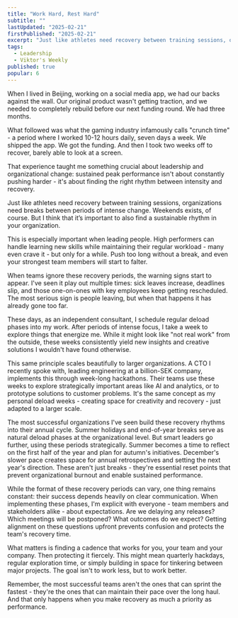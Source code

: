 ```yaml
---
title: "Work Hard, Rest Hard"
subtitle: ""
lastUpdated: "2025-02-21"
firstPublished: "2025-02-21"
excerpt: "Just like athletes need recovery between training sessions, organizations need breaks between periods of intense change. Weekends exists, of course. But I think that it’s important to also find a sustainable rhythm in your organization. This is especially important when leading people. "
tags:
  - Leadership
  - Viktor's Weekly
published: true
popular: 6
---
```



When I lived in Beijing, working on a social media app, we had our backs against the wall. Our original product wasn't getting traction, and we needed to completely rebuild before our next funding round. We had three months.

What followed was what the gaming industry infamously calls "crunch time" - a period where I worked 10-12 hours daily, seven days a week. We shipped the app. We got the funding. And then I took two weeks off to recover, barely able to look at a screen.

That experience taught me something crucial about leadership and organizational change: sustained peak performance isn't about constantly pushing harder - it's about finding the right rhythm between intensity and recovery.

Just like athletes need recovery between training sessions, organizations need breaks between periods of intense change. Weekends exists, of course. But I think that it’s important to also find a sustainable rhythm in your organization.

This is especially important when leading people. High performers can handle learning new skills while maintaining their regular workload - many even crave it - but only for a while. Push too long without a break, and even your strongest team members will start to falter.

When teams ignore these recovery periods, the warning signs start to appear. I've seen it play out multiple times: sick leaves increase, deadlines slip, and those one-on-ones with key employees keep getting rescheduled. The most serious sign is people leaving, but when that happens it has already gone too far.

These days, as an independent consultant, I schedule regular deload phases into my work. After periods of intense focus, I take a week to explore things that energize me. While it might look like "not real work" from the outside, these weeks consistently yield new insights and creative solutions I wouldn't have found otherwise.

This same principle scales beautifully to larger organizations. A CTO I recently spoke with, leading engineering at a billion-SEK company, implements this through week-long hackathons. Their teams use these weeks to explore strategically important areas like AI and analytics, or to prototype solutions to customer problems. It's the same concept as my personal deload weeks - creating space for creativity and recovery - just adapted to a larger scale.

The most successful organizations I've seen build these recovery rhythms into their annual cycle. Summer holidays and end-of-year breaks serve as natural deload phases at the organizational level. But smart leaders go further, using these periods strategically. Summer becomes a time to reflect on the first half of the year and plan for autumn's initiatives. December's slower pace creates space for annual retrospectives and setting the next year's direction. These aren't just breaks - they're essential reset points that prevent organizational burnout and enable sustained performance.

While the format of these recovery periods can vary, one thing remains constant: their success depends heavily on clear communication. When implementing these phases, I'm explicit with everyone - team members and stakeholders alike - about expectations. Are we delaying any releases? Which meetings will be postponed? What outcomes do we expect? Getting alignment on these questions upfront prevents confusion and protects the team's recovery time.

What matters is finding a cadence that works for you, your team and your company. Then protecting it fiercely. This might mean quarterly hackdays, regular exploration time, or simply building in space for tinkering between major projects. The goal isn't to work less, but to work better.

Remember, the most successful teams aren't the ones that can sprint the fastest - they're the ones that can maintain their pace over the long haul. And that only happens when you make recovery as much a priority as performance.